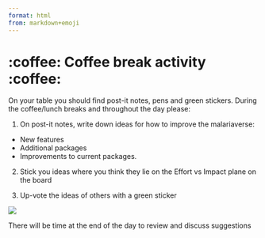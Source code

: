 ```yaml
---
format: html
from: markdown+emoji
---
```


# :coffee: Coffee break activity :coffee:

On your table you should find post-it notes, pens and green stickers. During the coffee/lunch breaks and throughout the day please:

1.  On post-it notes, write down ideas for how to improve the malariaverse:

  -   New features
  -   Additional packages
  -   Improvements to current packages.

2.  Stick you ideas where you think they lie on the Effort vs Impact plane on the board

3.  Up-vote the ideas of others with a green sticker

![](presentations/images/impact_effort.png){fig-align="center"}

There will be time at the end of the day to review and discuss suggestions
